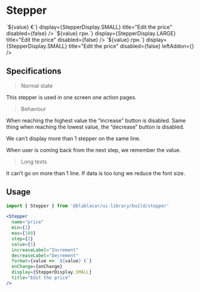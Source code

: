 

<Meta title="Widgets/Stepper" />

# **Stepper**

<Canvas>
  <Story name="Default">
    <Stepper
      name="stepper1"
      min={Number.MIN_SAFE_INTEGER}
      max={Number.MAX_SAFE_INTEGER}
      step={2}
      value={5}
      increaseLabel="Increment"
      decreaseLabel="Decrement"
      display={StepperDisplay.SMALL}
      title="Number of seats"
      disabled={false}
    />
  </Story>
  <Story name="with formatted value">
    <Stepper
      name="stepper2"
      min={0}
      max={10}
      step={2}
      value={5}
      increaseLabel="Increment"
      decreaseLabel="Decrement"
      format={value => `${value} €`}
      display={StepperDisplay.SMALL}
      title="Edit the price"
      disabled={false}
    />
  </Story>
  <Story name="with large formatted value">
    <Stepper
      name="stepper3"
      min={0}
      max={99999}
      step={100}
      value={8400}
      increaseLabel="Increment"
      decreaseLabel="Decrement"
      format={value => `${value} грн.`}
      display={StepperDisplay.LARGE}
      title="Edit the price"
      disabled={false}
    />
  </Story>
  <Story name="with left addon">
    <Stepper
      name="stepper4"
      min={0}
      max={99999}
      step={100}
      value={8400}
      increaseLabel="Increment"
      decreaseLabel="Decrement"
      format={value => `${value} грн.`}
      display={StepperDisplay.SMALL}
      title="Edit the price"
      disabled={false}
      leftAddon={<Itinerary places={[{ mainLabel: 'Paris' }, { mainLabel: 'Nantes' }]} />}
    />
  </Story>
</Canvas>

## Specifications

> Normal state

This stepper is used in one screen one action pages.

> Behaviour

When reaching the highest value the “increase” button is disabled. Same thing when reaching the lowest value, the “decrease” button is disabled.

We can’t display more than 1 stepper on the same line.

When user is coming back from the next step, we remember the value.

> Long texts

It can’t go on more than 1 line. If data is too long we reduce the font size.

## Usage

```jsx
import { Stepper } from '@blablacar/ui-library/build/stepper'

<Stepper
  name="price"
  min={1}
  max={100}
  step={2}
  value={5}
  increaseLabel="Increment"
  decreaseLabel="Decrement"
  format={value => `${value} €`}
  onChange={onChange}
  display={StepperDisplay.SMALL}
  title="Edit the price"
/>
```

<ArgsTable of={Stepper} />
